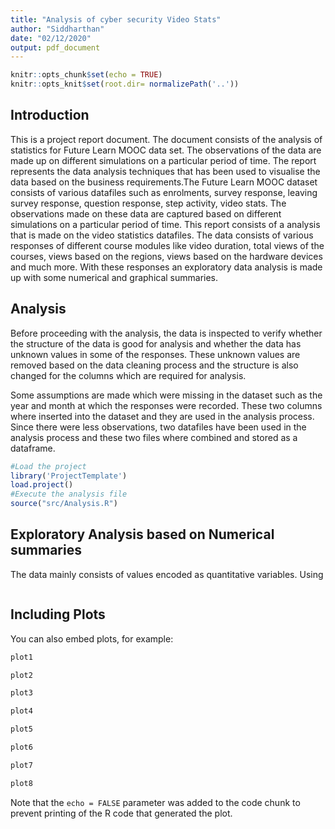 ```yaml
---
title: "Analysis of cyber security Video Stats"
author: "Siddharthan"
date: "02/12/2020"
output: pdf_document
---
```


```r
knitr::opts_chunk$set(echo = TRUE)
knitr::opts_knit$set(root.dir= normalizePath('..'))
```

## Introduction

This is a project report document. The document consists of the analysis of statistics for Future Learn MOOC data set. The observations of the data are made up on different simulations on a particular period of time. The report represents the data analysis techniques that has been used to visualise the data based on the business requirements.The Future Learn MOOC dataset consists of various datafiles such as enrolments, survey response, leaving survey response, question response, step activity, video stats. The observations made on these data are captured based on different simulations on a particular period of time. This report consists of a analysis that is made on the video statistics datafiles. The data consists of various responses of different course modules like video duration, total views of the courses, views based on the regions, views based on the hardware devices and much more. With these responses an exploratory data analysis is made up with some numerical and graphical summaries. 

## Analysis

Before proceeding with the analysis, the data is inspected to verify whether the structure of the data is good for analysis and whether the data has unknown values in some of the responses. These unknown values are removed based on the data cleaning process and the structure is also changed for the columns which are required for analysis. 

Some assumptions are made which were missing in the dataset such as the year and month at which the responses were recorded. These two columns where inserted into the dataset and they are used in the analysis process. Since there were less observations, two datafiles have been used in the analysis process and these two files where combined and stored as a dataframe.

```r
#Load the project
library('ProjectTemplate')
load.project()
#Execute the analysis file
source("src/Analysis.R")
```

## Exploratory Analysis based on Numerical summaries

The data mainly consists of values encoded as quantitative variables. Using 


```r

```

## Including Plots

You can also embed plots, for example:

```r
plot1
```


```r
plot2
```



```r
plot3
```

```r
plot4
```

```r
plot5
```

```r
plot6
```

```r
plot7
```

```r
plot8

```

Note that the `echo = FALSE` parameter was added to the code chunk to prevent printing of the R code that generated the plot.
